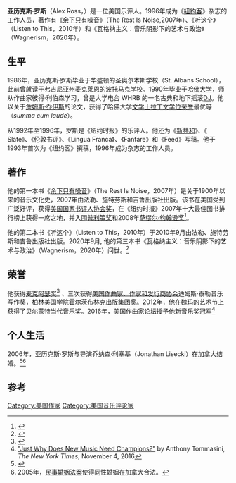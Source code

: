 {{Infobox person
| name                      = 亚历克斯·罗斯
| image                     = Alex Ross @ Chicago Humanities festival (cropped).png
| birth_date                = {{Birth year and age|1968}}
| nationality               = 美国
| alma_mater                = [[哈佛大学|哈佛大学]]
| occupation                = 评论家
| employer                  = 《[[紐約客|紐約客]]》
| spouse                    = 乔纳森·利塞基
}}
'''亚历克斯·罗斯'''（Alex Ross，{{bd|1968年|||}}）是一位美国乐评人。1996年成为《[[紐約客|紐約客]]》杂志的工作人员，著作有《[[余下只有噪音|余下只有噪音]]》（The Rest Is Noise,2007年）、《听这个》（Listen to This，2010年）和《瓦格纳主义：音乐阴影下的艺术与政治》（Wagnerism，2020年）。

==生平==
1986年，亚历克斯·罗斯毕业于华盛顿的圣奥尔本斯学校（St. Albans School），此前曾就读于弗吉尼亚州麦克莱恩的波托马克学校。1990年毕业于[[哈佛大学|哈佛大学]]，师从作曲家彼得·利伯森学习，曾是大学电台 WHRB 的一名古典和地下摇滚[[DJ|DJ]]。他以关于[[詹姆斯·乔伊斯|詹姆斯·乔伊斯]]的论文，获得了哈佛大学[[文学士|文学士]][[拉丁文学位荣誉|拉丁文学位荣誉]]最优等（''summa cum laude''）。

从1992年至1996年，罗斯是《纽约时报》的乐评人。他还为《[[新共和|新共和]]》、《 Slate》、《伦敦书评》、《Lingua Franca》、《Fanfare》和《Feed》写稿。他于1993年首次为《纽约客》撰稿，1996年成为杂志的工作人员。

== 著作 ==
他的第一本书《[[余下只有噪音|余下只有噪音]]》（The Rest Is Noise，2007年）是关于1900年以来的音乐文化史，2007年由法勒、施特劳斯和吉鲁出版社出版。该书在美国受到广泛好评，获得[[美国国家书评人协会奖|美国国家书评人协会奖]]，在《纽约时报》2007年十大最佳图书排行榜上获得一席之地，并入围[[普利策奖|普利策奖]]和2008年[[萨缪尔·约翰逊奖|萨缪尔·约翰逊奖]]<ref>{{cite web |url=https://www.bbc.co.uk/bbcfour/books/features/samueljohnson/shortlist.shtml |title=BBC Four – 2008 Shortlist for Samuel Johnson Prize |access-date=2021-02-25 |archive-date=2012-03-23 |archive-url=https://web.archive.org/web/20120323144118/http://www.bbc.co.uk/bbcfour/books/features/samueljohnson/shortlist.shtml }}</ref>。

他的第二本书《听这个》（Listen to This，2010年）于2010年9月由法勒、施特劳斯和吉鲁出版社出版。2020年9月, 他的第三本书《瓦格纳主义：音乐阴影下的艺术与政治》（Wagnerism，2020年）问世。<ref name="WP review Wagnerism">{{cite news |author1=Michael Dirda |title=If ever there was a moment for Richard Wagner, it is 2020 |url=https://www.washingtonpost.com/entertainment/books/if-ever-there-was-a-moment-for-richard-wagner-it-is-2020/2020/11/03/0ecd5664-1d23-11eb-ba21-f2f001f0554b_story.html |access-date=November 10, 2020 |work=The Washington Post |date=November 3, 2020 |archive-date=2020-12-01 |archive-url=https://web.archive.org/web/20201201031352/https://www.washingtonpost.com/entertainment/books/if-ever-there-was-a-moment-for-richard-wagner-it-is-2020/2020/11/03/0ecd5664-1d23-11eb-ba21-f2f001f0554b_story.html }}</ref>

== 荣誉 ==
他获得[[麦克阿瑟奖|麦克阿瑟奖]]<ref>{{cite web|author=David Kelly|title=MacArthurs, Parked|url=http://papercuts.blogs.nytimes.com/2008/09/23/macarthurs-parked/|publisher=Papercuts |date=September 23, 2008|access-date=March 24, 2009| work=[[The_New_York_Times|The New York Times]] (blog) | archive-url= https://web.archive.org/web/20090423084316/http://papercuts.blogs.nytimes.com/2008/09/23/macarthurs-parked/| archive-date= April 23, 2009}}</ref> 、三次获得[[美国作曲家、作家和发行商协会|美国作曲家、作家和发行商协会]]迪姆斯·泰勒音乐写作奖，柏林美国学院[[霍尔茨布林克出版集团|霍尔茨布林克出版集团]]奖。2012年，他在魏玛的艺术节上获得了贝尔蒙特当代音乐奖。2016年，美国作曲家论坛授予他新音乐奖冠军<ref>[https://www.nytimes.com/2016/11/06/arts/music/just-why-does-new-classical-music-need-champions.html "Just Why Does New Music Need Champions?"] {{Wayback|url=https://www.nytimes.com/2016/11/06/arts/music/just-why-does-new-classical-music-need-champions.html |date=20181018122710 }} by Anthony Tommasini, ''The New York Times'', November 4, 2016</ref>

== 个人生活 ==
2006年，亚历克斯·罗斯与导演乔纳森·利塞基（Jonathan Lisecki）在加拿大结婚。<ref name="guardian">{{Cite news |url=https://www.theguardian.com/world/2007/nov/07/usa.classicalmusic |title=You'll happily be taken along for the ride |periodical=[[The_Guardian|The Guardian]] |date=November 7, 2007 |first=Christopher |last=Bonanos |access-date=August 12, 2008 |archive-date=2020-08-09 |archive-url=https://web.archive.org/web/20200809121306/https://www.theguardian.com/world/2007/nov/07/usa.classicalmusic }}</ref><ref>2005年，[[民事婚姻法案|民事婚姻法案]]使得同性婚姻在加拿大合法。</ref>

== 参考 ==
<references />

{{s-start}}
{{succession box |
  before= 保罗·格里菲斯|
  title=  《紐約客》乐评人|
  years= 1996– |
  after= 现任
}}
{{s-end}}

{{normdaten}}
{{DEFAULTSORT:ross}}
[[Category:美国作家|Category:美国作家]]
[[Category:美国音乐评论家|Category:美国音乐评论家]]